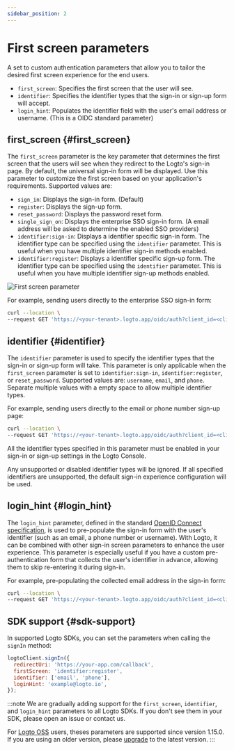 ```yaml
---
sidebar_position: 2
---
```


# First screen parameters

A set to custom authentication parameters that allow you to tailor the desired first screen experience for the end users.

- `first_screen`: Specifies the first screen that the user will see.
- `identifier`: Specifies the identifier types that the sign-in or sign-up form will accept.
- `login_hint`: Populates the identifier field with the user's email address or username. (This is a OIDC standard parameter)

## first_screen \{#first_screen}

The `first_screen` parameter is the key parameter that determines the first screen that the users will see when they redirect to the Logto's sign-in page. By default, the universal sign-in form will be displayed. Use this parameter to customize the first screen based on your application's requirements. Supported values are:

- `sign_in`: Displays the sign-in form. (Default)
- `register`: Displays the sign-up form.
- `reset_password`: Displays the password reset form.
- `single_sign_on`: Displays the enterprise SSO sign-in form. (A email address will be asked to determine the enabled SSO providers)
- `identifier:sign-in`: Displays a identifier specific sign-in form. The identifier type can be specified using the `identifier` parameter. This is useful when you have multiple identifier sign-in methods enabled.
- `identifier:register`: Displays a identifier specific sign-up form. The identifier type can be specified using the `identifier` parameter. This is useful when you have multiple identifier sign-up methods enabled.

<img src="/img/assets/first-screen-parameter.png" alt="First screen parameter" />

For example, sending users directly to the enterprise SSO sign-in form:

```sh
curl --location \
--request GET 'https://<your-tenant>.logto.app/oidc/auth?client_id=<client_id>&...&first_screen=single_sign_on'
```

## identifier \{#identifier}

The `identifier` parameter is used to specify the identifier types that the sign-in or sign-up form will take. This parameter is only applicable when the `first_screen` parameter is set to `identifier:sign-in`, `identifier:register`, or `reset_password`. Supported values are: `username`, `email`, and `phone`. Separate multiple values with a empty space to allow multiple identifier types.

For example, sending users directly to the email or phone number sign-up page:

```sh
curl --location \
--request GET 'https://<your-tenant>.logto.app/oidc/auth?client_id=<client_id>&...&first_screen=identifier:register&identifier=email phone'
```

All the identifier types specified in this parameter must be enabled in your sign-in or sign-up settings in the Logto Console.

Any unsupported or disabled identifier types will be ignored. If all specified identifiers are unsupported, the default sign-in experience configuration will be used.

## login_hint \{#login_hint}

The `login_hint` parameter, defined in the standard [OpenID Connect specification](https://openid.net/specs/openid-connect-core-1_0.html#AuthorizationEndpoint), is used to pre-populate the sign-in form with the user's identifier (such as an email, a phone number or username). With Logto, it can be combined with other sign-in screen parameters to enhance the user experience. This parameter is especially useful if you have a custom pre-authentication form that collects the user's identifier in advance, allowing them to skip re-entering it during sign-in.

For example, pre-populating the collected email address in the sign-in form:

```sh
curl --location \
--request GET 'https://<your-tenant>.logto.app/oidc/auth?client_id=<client_id>&...&first_screen=identifier:sign_in&identifier=email&login_hint=example@logto.io
```

## SDK support \{#sdk-support}

In supported Logto SDKs, you can set the parameters when calling the `signIn` method:

```javascript
logtoClient.signIn({
  redirectUri: 'https://your-app.com/callback',
  firstScreen: 'identifier:register',
  identifier: ['email', 'phone'],
  loginHint: 'example@logto.io',
});
```

:::note
We are gradually adding support for the `first_screen`, `identifier`, and `login_hint` parameters to all Logto SDKs. If you don't see them in your SDK, please open an issue or contact us.

For [Logto OSS](/logto-oss) users, theses parameters are supported since version 1.15.0. If you are using an older version, please [upgrade](/logto-oss/upgrading-oss-version) to the latest version.
:::
